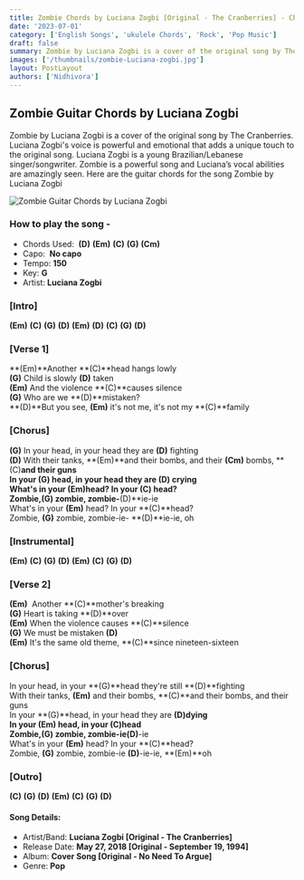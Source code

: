 ```yaml
---
title: Zombie Chords by Luciana Zogbi [Original - The Cranberries] - ChordsCo
date: '2023-07-01'
category: ['English Songs', 'ukulele Chords', 'Rock', 'Pop Music']
draft: false
summary: Zombie by Luciana Zogbi is a cover of the original song by The Cranberries. Luciana Zogbi's voice is powerful and emotional that adds a unique touch to the original song. Luciana Zogbi is a young Brazilian/Lebanese singer/songwriter. Zombie is a powerful song and Luciana’s vocal abilities are amazingly seen. Here are the guitar chords for the song Zombie by Luciana Zogbi
images: ['/thumbnails/zombie-Luciana-zogbi.jpg']
layout: PostLayout
authors: ['Nidhivora']
---
```


## Zombie Guitar Chords by Luciana Zogbi

Zombie by Luciana Zogbi is a cover of the original song by The Cranberries. Luciana Zogbi's voice is powerful and emotional that adds a unique touch to the original song. Luciana Zogbi is a young Brazilian/Lebanese singer/songwriter. Zombie is a powerful song and Luciana’s vocal abilities are amazingly seen. Here are the guitar chords for the song Zombie by Luciana Zogbi

![Zombie Guitar Chords by Luciana Zogbi](/thumbnails/zombie-Luciana-zogbi.jpg)

### How to play the song -

- Chords Used:  **(D)** **(Em)** **(C)** **(G)** **(Cm)**
- Capo:  **No capo**
- Tempo: **150**
- Key: **G**
- Artist: **Luciana Zogbi**

### \[Intro\]

**(Em)** **(C)** **(G)** **(D)** **(Em)** **(D)** **(C)** **(G)** **(D)**

### \[Verse 1\]

**(Em)**Another **(C)**head hangs lowly\
**(G)** Child is slowly **(D)** taken\
**(Em)** And the violence **(C)**causes silence\
**(G)** Who are we **(D)**mistaken?\
**(D)**But you see, **(Em)** it's not me, it's not my **(C)**family

### \[Chorus\]

**(G)** In your head, in your head they are **(D)** fighting\
**(D)** With their tanks, **(Em)**and their bombs, and their **(Cm)** bombs, **(C)**and their guns\
In your **(G)** head, in your head they are **(D)** crying\
What's in your **(Em)**head? In your **(C)** head?\
Zombie,**(G)** zombie, zombie-**(D)**ie-ie\
What's in your **(Em)** head? In your **(C)**head?\
Zombie, **(G)** zombie, zombie-ie- **(D)**ie-ie, oh

### \[Instrumental\]

**(Em)** **(C)** **(G)** **(D)** **(Em)** **(C)** **(G)** **(D)**

### \[Verse 2\]

**(Em)**  Another **(C)**mother's breaking\
**(G)** Heart is taking **(D)**over\
**(Em)** When the violence causes **(C)**silence\
**(G)** We must be mistaken **(D)**\
**(Em)** It's the same old theme, **(C)**since nineteen-sixteen

### \[Chorus\]

In your head, in your **(G)**head they're still **(D)**fighting\
With their tanks, **(Em)** and their bombs, **(C)**and their bombs, and their guns\
In your **(G)**head, in your head they are **(D)**dying\
In your **(Em)** head, in your **(C)**head\
Zombie,**(G)** zombie, zombie-ie**(D)**-ie\
What's in your **(Em)** head? In your **(C)**head?\
Zombie, **(G)** zombie, zombie-ie **(D)**-ie-ie, **(Em)**oh

### \[Outro\]

**(C)** **(G)** **(D)** **(Em)** **(C)** **(G)** **(D)**

#### Song Details:

- Artist/Band: **Luciana Zogbi \[Original - The Cranberries\]**
- Release Date: **May 27, 2018 \[Original - September 19, 1994\]**
- Album: **Cover Song \[Original - No Need To Argue\]**
- Genre: **Pop**
